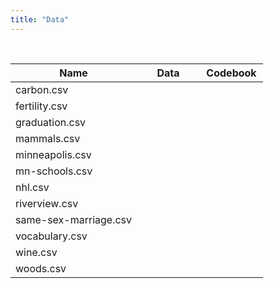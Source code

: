 ```yaml
---
title: "Data"
---
```



<br />


<table class="table">

<thead>
<tr>
<th style="width:50%;">Name</th>
<th style="width:25%;text-align:center;">Data</th>
<th style="width:25%;text-align:center;">Codebook</th>
</tr>
</thead>


<tbody>


<!-- <tr> -->
<!-- <td>evaluations.csv</td> -->
<!-- <td align="center" style="vertical-align:middle;"> -->
<!--   <a href="https://raw.githubusercontent.com/zief0002/bespectacled-antelope/main/data/evaluations.csv"> -->
<!--     <span class="fas fa-file-csv" style="font-size: 20px;"></span> -->
<!--   </a> -->
<!-- </td> -->
<!-- <td align="center" style="vertical-align:middle;"> -->
<!--   <a href="http://zief0002.github.io/bespectacled-antelope/codebooks/evaluations.html"> -->
<!--     <span class="fas fa-book-open" style="font-size: 20px;"></span> -->
<!--   </a> -->
<!-- </td> -->
<!-- </tr> -->


<tr>
<td>carbon.csv</td>
<td align="center" style="vertical-align:middle;">
  <a href="https://raw.githubusercontent.com/zief0002/bespectacled-antelope/main/data/carbon.csv">
    <span class="fas fa-file-csv" style="font-size: 20px;"></span>
  </a>
</td>
<td align="center" style="vertical-align:middle;">
  <a href="http://zief0002.github.io/bespectacled-antelope/codebooks/carbon.html">
    <span class="fas fa-book-open" style="font-size: 20px;"></span>
  </a>
</td>
</tr>


<tr>
<td>fertility.csv</td>
<td align="center" style="vertical-align:middle;">
  <a href="https://raw.githubusercontent.com/zief0002/bespectacled-antelope/main/data/fertility.csv">
    <span class="fas fa-file-csv" style="font-size: 20px;"></span>
  </a>
</td>
<td align="center" style="vertical-align:middle;">
  <a href="http://zief0002.github.io/bespectacled-antelope/codebooks/fertility.html">
    <span class="fas fa-book-open" style="font-size: 20px;"></span>
  </a>
</td>
</tr>

<tr>
<td>graduation.csv</td>
<td align="center" style="vertical-align:middle;">
  <a href="https://raw.githubusercontent.com/zief0002/bespectacled-antelope/main/data/graduation.csv">
    <span class="fas fa-file-csv" style="font-size: 20px;"></span>
  </a>
</td>
<td align="center" style="vertical-align:middle;">
  <a href="http://zief0002.github.io/bespectacled-antelope/codebooks/graduation.html">
    <span class="fas fa-book-open" style="font-size: 20px;"></span>
  </a>
</td>
</tr>


<!-- <tr> -->
<!-- <td>hox-gpa.csv</td> -->
<!-- <td align="center" style="vertical-align:middle;"> -->
<!--   <a href="https://raw.githubusercontent.com/zief0002/bespectacled-antelope/main/data/hox-gpa.csv"> -->
<!--     <span class="fas fa-file-csv" style="font-size: 20px;"></span> -->
<!--   </a> -->
<!-- </td> -->
<!-- <td align="center" style="vertical-align:middle;"> -->
<!--   <a href="http://zief0002.github.io/bespectacled-antelope/codebooks/hox-gpa.html"> -->
<!--     <span class="fas fa-book-open" style="font-size: 20px;"></span> -->
<!--   </a> -->
<!-- </td> -->
<!-- </tr> -->


<tr>
<td>mammals.csv</td>
<td align="center" style="vertical-align:middle;">
  [<span class="fas fa-file-csv" style="font-size: 20px;"></span>](https://raw.githubusercontent.com/zief0002/bespectacled-antelope/main/data/mammals.csv)
</td>
<td align="center" style="vertical-align:middle;">
  [<span class="fas fa-book-open" style="font-size: 20px;"></span>](http://zief0002.github.io/bespectacled-antelope/codebooks/mammals.html)
</td>
</tr>

<tr>
<td>minneapolis.csv</td>
<td align="center" style="vertical-align:middle;">
  [<span class="fas fa-file-csv" style="font-size: 20px;"></span>](https://raw.githubusercontent.com/zief0002/bespectacled-antelope/main/data/minneapolis.csv)
</td>
<td align="center" style="vertical-align:middle;">
  [<span class="fas fa-book-open" style="font-size: 20px;"></span>](http://zief0002.github.io/bespectacled-antelope/codebooks/minneapolis.html)
</td>
</tr>

<!-- <tr> -->
<!-- <td>mlb-2019.csv</td> -->
<!-- <td align="center" style="vertical-align:middle;"> -->
<!--   [<span class="fas fa-file-csv" style="font-size: 20px;"></span>](https://raw.githubusercontent.com/zief0002/bespectacled-antelope/main/data/mlb-2019.csv) -->
<!-- </td> -->
<!-- <td align="center" style="vertical-align:middle;"> -->
<!--   [<span class="fas fa-book-open" style="font-size: 20px;"></span>](http://zief0002.github.io/bespectacled-antelope/codebooks/mlb-2019.html) -->
<!-- </td> -->
<!-- </tr> -->

<tr>
<td>mn-schools.csv</td>
<td align="center" style="vertical-align:middle;">
  <a href="https://raw.githubusercontent.com/zief0002/bespectacled-antelope/main/data/mn-schools.csv">
    <span class="fas fa-file-csv" style="font-size: 20px;"></span>
  </a>
</td>
<td align="center" style="vertical-align:middle;">
  <a href="http://zief0002.github.io/bespectacled-antelope/codebooks/mn-schools.html">
    <span class="fas fa-book-open" style="font-size: 20px;"></span>
  </a>
</td>
</tr>

<!-- <tr> -->
<!-- <td>movies.csv</td> -->
<!-- <td align="center" style="vertical-align:middle;"> -->
<!--   <a href="https://raw.githubusercontent.com/zief0002/bespectacled-antelope/main/data/movies.csv"> -->
<!--     <span class="fas fa-file-csv" style="font-size: 20px;"></span> -->
<!--   </a> -->
<!-- </td> -->
<!-- <td align="center" style="vertical-align:middle;"> -->
<!--   <a href="http://zief0002.github.io/bespectacled-antelope/codebooks/movies.html"> -->
<!--     <span class="fas fa-book-open" style="font-size: 20px;"></span> -->
<!--   </a> -->
<!-- </td> -->
<!-- </tr> -->

<!-- <tr> -->
<!-- <td>nba-player-data.csv</td> -->
<!-- <td align="center" style="vertical-align:middle;"> -->
<!--   <a href="https://raw.githubusercontent.com/zief0002/bespectacled-antelope/main/data/nba-player-data.csv"> -->
<!--     <span class="fas fa-file-csv" style="font-size: 20px;"></span> -->
<!--   </a> -->
<!-- </td> -->
<!-- <td align="center" style="vertical-align:middle;"> -->
<!--   <a href="http://zief0002.github.io/bespectacled-antelope/codebooks/nba.html"> -->
<!--     <span class="fas fa-book-open" style="font-size: 20px;"></span> -->
<!--   </a> -->
<!-- </td> -->
<!-- </tr> -->

<!-- <tr> -->
<!-- <td>nba-team-data.csv</td> -->
<!-- <td align="center" style="vertical-align:middle;"> -->
<!--   <a href="https://raw.githubusercontent.com/zief0002/bespectacled-antelope/main/data/nba-team-data.csv"> -->
<!--     <span class="fas fa-file-csv" style="font-size: 20px;"></span> -->
<!--   </a> -->
<!-- </td> -->
<!-- <td align="center" style="vertical-align:middle;"> -->
<!--   <a href="http://zief0002.github.io/bespectacled-antelope/codebooks/nba.html"> -->
<!--     <span class="fas fa-book-open" style="font-size: 20px;"></span> -->
<!--   </a> -->
<!-- </td> -->
<!-- </tr> -->


<!-- <tr> -->
<!-- <td>nels.csv</td> -->
<!-- <td align="center" style="vertical-align:middle;"> -->
<!--   <a href="https://raw.githubusercontent.com/zief0002/bespectacled-antelope/main/data/nels.csv"> -->
<!--     <span class="fas fa-file-csv" style="font-size: 20px;"></span> -->
<!--   </a> -->
<!-- </td> -->
<!-- <td align="center" style="vertical-align:middle;"> -->
<!--   <a href="http://zief0002.github.io/bespectacled-antelope/codebooks/nels.html"> -->
<!--     <span class="fas fa-book-open" style="font-size: 20px;"></span> -->
<!--   </a> -->
<!-- </td> -->
<!-- </tr> -->


<!-- <tr> -->
<!-- <td>netherlands-schools.csv</td> -->
<!-- <td align="center" style="vertical-align:middle;"> -->
<!--   <a href="https://raw.githubusercontent.com/zief0002/bespectacled-antelope/main/data/netherlands-schools.csv"> -->
<!--     <span class="fas fa-file-csv" style="font-size: 20px;"></span> -->
<!--   </a> -->
<!-- </td> -->
<!-- <td align="center" style="vertical-align:middle;"> -->
<!--   <a href="http://zief0002.github.io/bespectacled-antelope/codebooks/netherlands.html"> -->
<!--     <span class="fas fa-book-open" style="font-size: 20px;"></span> -->
<!--   </a> -->
<!-- </td> -->
<!-- </tr> -->

<!-- <tr> -->
<!-- <td>netherlands-students.csv</td> -->
<!-- <td align="center" style="vertical-align:middle;"> -->
<!--   <a href="https://raw.githubusercontent.com/zief0002/bespectacled-antelope/main/data/netherlands-students.csv"> -->
<!--     <span class="fas fa-file-csv" style="font-size: 20px;"></span> -->
<!--   </a> -->
<!-- </td> -->
<!-- <td align="center" style="vertical-align:middle;"> -->
<!--   <a href="http://zief0002.github.io/bespectacled-antelope/codebooks/netherlands.html"> -->
<!--     <span class="fas fa-book-open" style="font-size: 20px;"></span> -->
<!--   </a> -->
<!-- </td> -->
<!-- </tr> -->

<tr>
<td>nhl.csv</td>
<td align="center" style="vertical-align:middle;">
  <a href="https://raw.githubusercontent.com/zief0002/bespectacled-antelope/main/data/nhl.csv">
    <span class="fas fa-file-csv" style="font-size: 20px;"></span>
  </a>
</td>
<td align="center" style="vertical-align:middle;">
  <a href="http://zief0002.github.io/bespectacled-antelope/codebooks/nhl.html">
    <span class="fas fa-book-open" style="font-size: 20px;"></span>
  </a>
</td>
</tr>

<!-- <tr> -->
<!-- <td>popular-classroom.csv</td> -->
<!-- <td align="center" style="vertical-align:middle;"> -->
<!--   <a href="https://raw.githubusercontent.com/zief0002/bespectacled-antelope/main/data/popular-classroom.csv"> -->
<!--     <span class="fas fa-file-csv" style="font-size: 20px;"></span> -->
<!--   </a> -->
<!-- </td> -->
<!-- <td align="center" style="vertical-align:middle;"> -->
<!--   <a href="http://zief0002.github.io/bespectacled-antelope/codebooks/popular.html"> -->
<!--     <span class="fas fa-book-open" style="font-size: 20px;"></span> -->
<!--   </a> -->
<!-- </td> -->
<!-- </tr> -->

<!-- <tr> -->
<!-- <td>popular-student.csv</td> -->
<!-- <td align="center" style="vertical-align:middle;"> -->
<!--   <a href="https://raw.githubusercontent.com/zief0002/bespectacled-antelope/main/data/popular-student.csv"> -->
<!--     <span class="fas fa-file-csv" style="font-size: 20px;"></span> -->
<!--   </a> -->
<!-- </td> -->
<!-- <td align="center" style="vertical-align:middle;"> -->
<!--   <a href="http://zief0002.github.io/bespectacled-antelope/codebooks/popular.html"> -->
<!--     <span class="fas fa-book-open" style="font-size: 20px;"></span> -->
<!--   </a> -->
<!-- </td> -->
<!-- </tr> -->

<!-- <tr> -->
<!-- <td>risky-behavior.csv</td> -->
<!-- <td align="center" style="vertical-align:middle;"> -->
<!--   <a href="https://raw.githubusercontent.com/zief0002/bespectacled-antelope/main/data/risky-behavior.csv"> -->
<!--     <span class="fas fa-file-csv" style="font-size: 20px;"></span> -->
<!--   </a> -->
<!-- </td> -->
<!-- <td align="center" style="vertical-align:middle;"> -->
<!--   <span class="fas fa-book-open" style="color: #f1f1f1; font-size: 20px;"></span> -->
<!-- </td> -->
<!-- </tr> -->


<tr>
<td>riverview.csv</td>
<td align="center" style="vertical-align:middle;">
  <a href="https://raw.githubusercontent.com/zief0002/bespectacled-antelope/main/data/riverview.csv">
    <span class="fas fa-file-csv" style="font-size: 20px;"></span>
  </a>
</td>
<td align="center" style="vertical-align:middle;">
  <a href="http://zief0002.github.io/bespectacled-antelope/codebooks/riverview.html">
    <span class="fas fa-book-open" style="font-size: 20px;"></span>
  </a>
</td>
</tr>

<tr>
<td>same-sex-marriage.csv</td>
<td align="center" style="vertical-align:middle;">
  <a href="https://raw.githubusercontent.com/zief0002/bespectacled-antelope/main/data/same-sex-marriage.csv">
    <span class="fas fa-file-csv" style="font-size: 20px;"></span>
  </a>
</td>
<td align="center" style="vertical-align:middle;">
  <a href="http://zief0002.github.io/bespectacled-antelope/codebooks/same-sex-marriage.html">
    <span class="fas fa-book-open" style="font-size: 20px;"></span>
  </a>
</td>
</tr>

<!-- <tr> -->
<!-- <td>stop-and-frisk.csv</td> -->
<!-- <td align="center" style="vertical-align:middle;"> -->
<!--   <a href="https://raw.githubusercontent.com/zief0002/bespectacled-antelope/main/data/stop-and-frisk.csv"> -->
<!--     <span class="fas fa-file-csv" style="font-size: 20px;"></span> -->
<!--   </a> -->
<!-- </td> -->
<!-- <td align="center" style="vertical-align:middle;"> -->
<!--   <span class="fas fa-book-open" style="color: #f1f1f1; font-size: 20px;"></span> -->
<!-- </td> -->
<!-- </tr> -->


<!-- <tr> -->
<!-- <td>usnews.csv</td> -->
<!-- <td align="center" style="vertical-align:middle;"> -->
<!--   <a href="https://raw.githubusercontent.com/zief0002/bespectacled-antelope/main/data/usnews.csv"> -->
<!--     <span class="fas fa-file-csv" style="font-size: 20px;"></span> -->
<!--   </a> -->
<!-- </td> -->
<!-- <td align="center" style="vertical-align:middle;"> -->
<!--   <a href="http://zief0002.github.io/bespectacled-antelope/codebooks/usnews.html"> -->
<!--     <span class="fas fa-book-open" style="font-size: 20px;"></span> -->
<!--   </a> -->
<!-- </td> -->
<!-- </tr> -->


<tr>
<td>vocabulary.csv</td>
<td align="center" style="vertical-align:middle;">
  <a href="https://raw.githubusercontent.com/zief0002/bespectacled-antelope/main/data/vocabulary.csv">
    <span class="fas fa-file-csv" style="font-size: 20px;"></span>
  </a>
</td>
<td align="center" style="vertical-align:middle;">
  <a href="http://zief0002.github.io/bespectacled-antelope/codebooks/vocabulary.html">
    <span class="fas fa-book-open" style="font-size: 20px;"></span>
  </a>
</td>
</tr>

<tr>
<td>wine.csv</td>
<td align="center" style="vertical-align:middle;">
  <a href="https://raw.githubusercontent.com/zief0002/bespectacled-antelope/main/data/wine.csv">
    <span class="fas fa-file-csv" style="font-size: 20px;"></span>
  </a>
</td>
<td align="center" style="vertical-align:middle;">
  <a href="http://zief0002.github.io/bespectacled-antelope/codebooks/wine.html">
    <span class="fas fa-book-open" style="font-size: 20px;"></span>
  </a>
</td>
</tr>


<tr>
<td>woods.csv</td>
<td align="center" style="vertical-align:middle;">
  <a href="https://raw.githubusercontent.com/zief0002/bespectacled-antelope/main/data/woods.csv">
    <span class="fas fa-file-csv" style="font-size: 20px;"></span>
  </a>
</td>
<td align="center" style="vertical-align:middle;">
  <a href="http://zief0002.github.io/bespectacled-antelope/codebooks/woods.html">
    <span class="fas fa-book-open" style="font-size: 20px;"></span>
  </a>
</td>
</tr>







</tbody>
</table>




